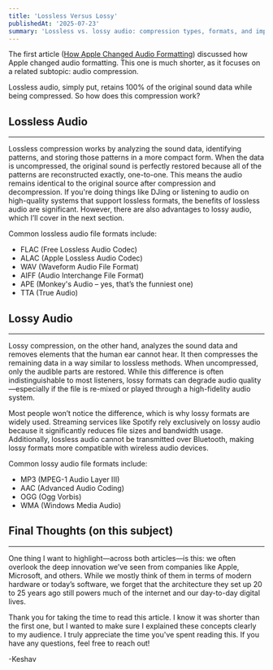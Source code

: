 ```yaml
---
title: 'Lossless Versus Lossy'
publishedAt: '2025-07-23'
summary: 'Lossless vs. lossy audio: compression types, formats, and impact.'
---
```


The first article ([How Apple Changed Audio Formatting](./audio-formats)) discussed how Apple changed audio formatting. This one is much shorter, as it focuses on a related subtopic: audio compression.

Lossless audio, simply put, retains 100% of the original sound data while being compressed. So how does this compression work?


## Lossless Audio
---
Lossless compression works by analyzing the sound data, identifying patterns, and storing those patterns in a more compact form. When the data is uncompressed, the original sound is perfectly restored because all of the patterns are reconstructed exactly, one-to-one. This means the audio remains identical to the original source after compression and decompression.
If you're doing things like DJing or listening to audio on high-quality systems that support lossless formats, the benefits of lossless audio are significant. However, there are also advantages to lossy audio, which I’ll cover in the next section.

Common lossless audio file formats include:

* FLAC (Free Lossless Audio Codec)
* ALAC (Apple Lossless Audio Codec)
* WAV (Waveform Audio File Format)
* AIFF (Audio Interchange File Format)
* APE (Monkey's Audio – yes, that’s the funniest one)
* TTA (True Audio)

## Lossy Audio
---
Lossy compression, on the other hand, analyzes the sound data and removes elements that the human ear cannot hear. It then compresses the remaining data in a way similar to lossless methods. When uncompressed, only the audible parts are restored.
While this difference is often indistinguishable to most listeners, lossy formats can degrade audio quality—especially if the file is re-mixed or played through a high-fidelity audio system.

Most people won’t notice the difference, which is why lossy formats are widely used. Streaming services like Spotify rely exclusively on lossy audio because it significantly reduces file sizes and bandwidth usage. Additionally, lossless audio cannot be transmitted over Bluetooth, making lossy formats more compatible with wireless audio devices.

Common lossy audio file formats include:

* MP3 (MPEG-1 Audio Layer III)
* AAC (Advanced Audio Coding)
* OGG (Ogg Vorbis)
* WMA (Windows Media Audio)

## Final Thoughts (on this subject)
---
One thing I want to highlight—across both articles—is this: we often overlook the deep innovation we’ve seen from companies like Apple, Microsoft, and others. While we mostly think of them in terms of modern hardware or today’s software, we forget that the architecture they set up 20 to 25 years ago still powers much of the internet and our day-to-day digital lives.



Thank you for taking the time to read this article. I know it was shorter than the first one, but I wanted to make sure I explained these concepts clearly to my audience. I truly appreciate the time you've spent reading this. If you have any questions, feel free to reach out!

-Keshav